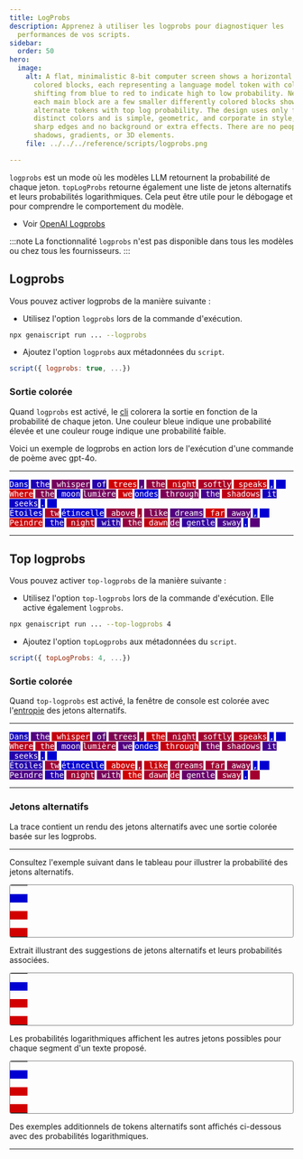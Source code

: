```yaml
---
title: LogProbs
description: Apprenez à utiliser les logprobs pour diagnostiquer les
  performances de vos scripts.
sidebar:
  order: 50
hero:
  image:
    alt: A flat, minimalistic 8-bit computer screen shows a horizontal row of
      colored blocks, each representing a language model token with colors
      shifting from blue to red to indicate high to low probability. Next to
      each main block are a few smaller differently colored blocks showing
      alternate tokens with top log probability. The design uses only five
      distinct colors and is simple, geometric, and corporate in style, with
      sharp edges and no background or extra effects. There are no people, text,
      shadows, gradients, or 3D elements.
    file: ../../../reference/scripts/logprobs.png

---
```


`logprobs` est un mode où les modèles LLM retournent la probabilité de chaque jeton. `topLogProbs` retourne également une liste de jetons alternatifs et leurs probabilités logarithmiques. Cela peut être utile pour le débogage et pour comprendre le comportement du modèle.

* Voir [OpenAI Logprobs](https://cookbook.openai.com/examples/using_logprobs)

:::note
La fonctionnalité `logprobs` n'est pas disponible dans tous les modèles ou chez tous les fournisseurs.
:::

## Logprobs

Vous pouvez activer logprobs de la manière suivante :

* Utilisez l'option `logprobs` lors de la commande d'exécution.

```sh
npx genaiscript run ... --logprobs
```

* Ajoutez l'option `logprobs` aux métadonnées du `script`.

```js "logprobs: true"
script({ logprobs: true, ...})
```

### Sortie colorée

Quand `logprobs` est activé, le [cli](../../../reference/reference/cli/) colorera la sortie en fonction de la probabilité de chaque jeton. Une couleur bleue indique une probabilité élevée et une couleur rouge indique une probabilité faible.

Voici un exemple de logprobs en action lors de l'exécution d'une commande de poème avec gpt-4o.

***

<span class="logprobs" title="97.7% (-0.02)" style="background: rgb(5, 0, 205); color: white; white-space: pre; font-family: monospace;">Dans</span> <span class="logprobs" title="85.29% (-0.16)" style="background: rgb(31, 0, 179); color: white; white-space: pre; font-family: monospace;"> the</span> <span class="logprobs" title="44.3% (-0.81)" style="background: rgb(117, 0, 93); color: white; white-space: pre; font-family: monospace;"> whisper</span> <span class="logprobs" title="81.76% (-0.2)" style="background: rgb(38, 0, 172); color: white; white-space: pre; font-family: monospace;"> of</span> <span class="logprobs" title="0.26% (-5.95)" style="background: rgb(209, 0, 1); color: white; white-space: pre; font-family: monospace;"> trees</span> <span class="logprobs" title="59.33% (-0.52)" style="background: rgb(85, 0, 125); color: white; white-space: pre; font-family: monospace;">,</span> <span class="logprobs" title="29.64% (-1.22)" style="background: rgb(148, 0, 62); color: white; white-space: pre; font-family: monospace;"> the</span> <span class="logprobs" title="7.45% (-2.6)" style="background: rgb(194, 0, 16); color: white; white-space: pre; font-family: monospace;"> night</span> <span class="logprobs" title="17.83% (-1.72)" style="background: rgb(173, 0, 37); color: white; white-space: pre; font-family: monospace;"> softly</span> <span class="logprobs" title="5.07% (-2.98)" style="background: rgb(199, 0, 11); color: white; white-space: pre; font-family: monospace;"> speaks</span> <span class="logprobs" title="99.99% (-0.0001)" style="background: rgb(0, 0, 210); color: white; white-space: pre; font-family: monospace;">,</span> <span class="logprobs" title="99.85% (-0.002)" style="background: rgb(0, 0, 210); color: white; white-space: pre; font-family: monospace;">  <br /></span> <span class="logprobs" title="2.93% (-3.53)" style="background: rgb(204, 0, 6); color: white; white-space: pre; font-family: monospace;">Where</span> <span class="logprobs" title="37.93% (-0.97)" style="background: rgb(130, 0, 80); color: white; white-space: pre; font-family: monospace;"> the</span> <span class="logprobs" title="92.55% (-0.08)" style="background: rgb(16, 0, 194); color: white; white-space: pre; font-family: monospace;"> moon</span> <span class="logprobs" title="44.93% (-0.8)" style="background: rgb(116, 0, 94); color: white; white-space: pre; font-family: monospace;">lumière</span> <span class="logprobs" title="2.67% (-3.62)" style="background: rgb(204, 0, 6); color: white; white-space: pre; font-family: monospace;"> we</span> <span class="logprobs" title="99.93% (-0.001)" style="background: rgb(0, 0, 210); color: white; white-space: pre; font-family: monospace;">ondes</span> <span class="logprobs" title="41.06% (-0.89)" style="background: rgb(124, 0, 86); color: white; white-space: pre; font-family: monospace;"> through</span> <span class="logprobs" title="66.47% (-0.41)" style="background: rgb(70, 0, 140); color: white; white-space: pre; font-family: monospace;"> the</span> <span class="logprobs" title="9.79% (-2.32)" style="background: rgb(189, 0, 21); color: white; white-space: pre; font-family: monospace;"> shadows</span> <span class="logprobs" title="89.55% (-0.11)" style="background: rgb(22, 0, 188); color: white; white-space: pre; font-family: monospace;"> it</span> <span class="logprobs" title="94.19% (-0.06)" style="background: rgb(12, 0, 198); color: white; white-space: pre; font-family: monospace;"> seeks</span> <span class="logprobs" title="98.88% (-0.01)" style="background: rgb(2, 0, 208); color: white; white-space: pre; font-family: monospace;">.</span> <span class="logprobs" title="99.98% (-0.0002)" style="background: rgb(0, 0, 210); color: white; white-space: pre; font-family: monospace;">  <br /></span> <span class="logprobs" title="94.53% (-0.06)" style="background: rgb(11, 0, 199); color: white; white-space: pre; font-family: monospace;">Étoiles</span> <span class="logprobs" title="17.72% (-1.73)" style="background: rgb(173, 0, 37); color: white; white-space: pre; font-family: monospace;"> tw</span> <span class="logprobs" title="99.84% (-0.002)" style="background: rgb(0, 0, 210); color: white; white-space: pre; font-family: monospace;">étincelle</span> <span class="logprobs" title="29.51% (-1.22)" style="background: rgb(148, 0, 62); color: white; white-space: pre; font-family: monospace;"> above</span> <span class="logprobs" title="23.32% (-1.46)" style="background: rgb(161, 0, 49); color: white; white-space: pre; font-family: monospace;">,</span> <span class="logprobs" title="38.94% (-0.94)" style="background: rgb(128, 0, 82); color: white; white-space: pre; font-family: monospace;"> like</span> <span class="logprobs" title="60.77% (-0.5)" style="background: rgb(82, 0, 128); color: white; white-space: pre; font-family: monospace;"> dreams</span> <span class="logprobs" title="0.65% (-5.04)" style="background: rgb(209, 0, 1); color: white; white-space: pre; font-family: monospace;"> far</span> <span class="logprobs" title="54.58% (-0.61)" style="background: rgb(95, 0, 115); color: white; white-space: pre; font-family: monospace;"> away</span> <span class="logprobs" title="99.98% (-0.0002)" style="background: rgb(0, 0, 210); color: white; white-space: pre; font-family: monospace;">,</span> <span class="logprobs" title="99.97% (-0.0003)" style="background: rgb(0, 0, 210); color: white; white-space: pre; font-family: monospace;">  <br /></span> <span class="logprobs" title="2.97% (-3.52)" style="background: rgb(204, 0, 6); color: white; white-space: pre; font-family: monospace;">Peindre</span> <span class="logprobs" title="92.42% (-0.08)" style="background: rgb(16, 0, 194); color: white; white-space: pre; font-family: monospace;"> the</span> <span class="logprobs" title="12.22% (-2.1)" style="background: rgb(184, 0, 26); color: white; white-space: pre; font-family: monospace;"> night</span> <span class="logprobs" title="79.99% (-0.22)" style="background: rgb(42, 0, 168); color: white; white-space: pre; font-family: monospace;"> with</span> <span class="logprobs" title="30.31% (-1.19)" style="background: rgb(146, 0, 64); color: white; white-space: pre; font-family: monospace;"> the</span> <span class="logprobs" title="9.13% (-2.39)" style="background: rgb(191, 0, 19); color: white; white-space: pre; font-family: monospace;"> dawn</span> <span class="logprobs" title="43.62% (-0.83)" style="background: rgb(118, 0, 92); color: white; white-space: pre; font-family: monospace;">de</span> <span class="logprobs" title="75.24% (-0.28)" style="background: rgb(52, 0, 158); color: white; white-space: pre; font-family: monospace;"> gentle</span> <span class="logprobs" title="65.6% (-0.42)" style="background: rgb(72, 0, 138); color: white; white-space: pre; font-family: monospace;"> sway</span> <span class="logprobs" title="99.24% (-0.01)" style="background: rgb(2, 0, 208); color: white; white-space: pre; font-family: monospace;">.</span> <span class="logprobs" title="58.2% (-0.54)" style="background: rgb(88, 0, 122); color: white; white-space: pre; font-family: monospace;">  </span>

***

## Top logprobs

Vous pouvez activer `top-logprobs` de la manière suivante :

* Utilisez l'option `top-logprobs` lors de la commande d'exécution. Elle active également `logprobs`.

```sh
npx genaiscript run ... --top-logprobs 4
```

* Ajoutez l'option `topLogprobs` aux métadonnées du `script`.

```js "logprobs: true"
script({ topLogProbs: 4, ...})
```

### Sortie colorée

Quand `top-logprobs` est activé, la fenêtre de console est colorée avec l'[entropie](https://people.math.harvard.edu/~ctm/home/text/others/shannon/entropy/entropy.pdf) des jetons alternatifs.

***

<span class="logprobs" title="0.1" style="background: rgb(21, 0, 189); color: white; white-space: pre; font-family: monospace;">Dans</span> <span class="logprobs" title="0.4" style="background: rgb(83, 0, 127); color: white; white-space: pre; font-family: monospace;"> the</span> <span class="logprobs" title="0.93" style="background: rgb(196, 0, 14); color: white; white-space: pre; font-family: monospace;"> whisper</span> <span class="logprobs" title="0.43" style="background: rgb(91, 0, 119); color: white; white-space: pre; font-family: monospace;"> of</span> <span class="logprobs" title="0.6" style="background: rgb(126, 0, 84); color: white; white-space: pre; font-family: monospace;"> trees</span> <span class="logprobs" title="0.73" style="background: rgb(152, 0, 58); color: white; white-space: pre; font-family: monospace;">,</span> <span class="logprobs" title="0.97" style="background: rgb(203, 0, 7); color: white; white-space: pre; font-family: monospace;"> the</span> <span class="logprobs" title="0.8" style="background: rgb(167, 0, 43); color: white; white-space: pre; font-family: monospace;"> night</span> <span class="logprobs" title="0.78" style="background: rgb(163, 0, 47); color: white; white-space: pre; font-family: monospace;"> softly</span> <span class="logprobs" title="0.87" style="background: rgb(183, 0, 27); color: white; white-space: pre; font-family: monospace;"> speaks</span> <span class="logprobs" title="0.001" style="background: rgb(0, 0, 210); color: white; white-space: pre; font-family: monospace;">,</span> <span class="logprobs" title="0.01" style="background: rgb(2, 0, 208); color: white; white-space: pre; font-family: monospace;">  <br /></span> <span class="logprobs" title="0.87" style="background: rgb(183, 0, 27); color: white; white-space: pre; font-family: monospace;">Where</span> <span class="logprobs" title="0.86" style="background: rgb(180, 0, 30); color: white; white-space: pre; font-family: monospace;"> the</span> <span class="logprobs" title="0.25" style="background: rgb(53, 0, 157); color: white; white-space: pre; font-family: monospace;"> moon</span> <span class="logprobs" title="0.75" style="background: rgb(157, 0, 53); color: white; white-space: pre; font-family: monospace;">lumière</span> <span class="logprobs" title="0.39" style="background: rgb(82, 0, 128); color: white; white-space: pre; font-family: monospace;"> we</span> <span class="logprobs" title="0.01" style="background: rgb(1, 0, 209); color: white; white-space: pre; font-family: monospace;">ondes</span> <span class="logprobs" title="0.93" style="background: rgb(196, 0, 14); color: white; white-space: pre; font-family: monospace;"> through</span> <span class="logprobs" title="0.57" style="background: rgb(119, 0, 91); color: white; white-space: pre; font-family: monospace;"> the</span> <span class="logprobs" title="0.68" style="background: rgb(143, 0, 67); color: white; white-space: pre; font-family: monospace;"> shadows</span> <span class="logprobs" title="0.32" style="background: rgb(68, 0, 142); color: white; white-space: pre; font-family: monospace;"> it</span> <span class="logprobs" title="0.18" style="background: rgb(38, 0, 172); color: white; white-space: pre; font-family: monospace;"> seeks</span> <span class="logprobs" title="0.06" style="background: rgb(12, 0, 198); color: white; white-space: pre; font-family: monospace;">.</span> <span class="logprobs" title="0.002" style="background: rgb(0, 0, 210); color: white; white-space: pre; font-family: monospace;">  <br /></span> <span class="logprobs" title="0.18" style="background: rgb(38, 0, 172); color: white; white-space: pre; font-family: monospace;">Étoiles</span> <span class="logprobs" title="0.75" style="background: rgb(157, 0, 53); color: white; white-space: pre; font-family: monospace;"> tw</span> <span class="logprobs" title="0.01" style="background: rgb(2, 0, 208); color: white; white-space: pre; font-family: monospace;">étincelle</span> <span class="logprobs" title="0.98" style="background: rgb(206, 0, 4); color: white; white-space: pre; font-family: monospace;"> above</span> <span class="logprobs" title="0.78" style="background: rgb(163, 0, 47); color: white; white-space: pre; font-family: monospace;">,</span> <span class="logprobs" title="0.94" style="background: rgb(197, 0, 13); color: white; white-space: pre; font-family: monospace;"> like</span> <span class="logprobs" title="0.71" style="background: rgb(149, 0, 61); color: white; white-space: pre; font-family: monospace;"> dreams</span> <span class="logprobs" title="0.77" style="background: rgb(161, 0, 49); color: white; white-space: pre; font-family: monospace;"> far</span> <span class="logprobs" title="0.69" style="background: rgb(144, 0, 66); color: white; white-space: pre; font-family: monospace;"> away</span> <span class="logprobs" title="0.002" style="background: rgb(0, 0, 210); color: white; white-space: pre; font-family: monospace;">,</span> <span class="logprobs" title="0.003" style="background: rgb(1, 0, 209); color: white; white-space: pre; font-family: monospace;">  <br /></span> <span class="logprobs" title="0.37" style="background: rgb(77, 0, 133); color: white; white-space: pre; font-family: monospace;">Peindre</span> <span class="logprobs" title="0.17" style="background: rgb(37, 0, 173); color: white; white-space: pre; font-family: monospace;"> the</span> <span class="logprobs" title="0.75" style="background: rgb(158, 0, 52); color: white; white-space: pre; font-family: monospace;"> night</span> <span class="logprobs" title="0.57" style="background: rgb(120, 0, 90); color: white; white-space: pre; font-family: monospace;"> with</span> <span class="logprobs" title="0.99" style="background: rgb(208, 0, 2); color: white; white-space: pre; font-family: monospace;"> the</span> <span class="logprobs" title="0.79" style="background: rgb(166, 0, 44); color: white; white-space: pre; font-family: monospace;"> dawn</span> <span class="logprobs" title="0.81" style="background: rgb(170, 0, 40); color: white; white-space: pre; font-family: monospace;">de</span> <span class="logprobs" title="0.49" style="background: rgb(103, 0, 107); color: white; white-space: pre; font-family: monospace;"> gentle</span> <span class="logprobs" title="0.73" style="background: rgb(154, 0, 56); color: white; white-space: pre; font-family: monospace;"> sway</span> <span class="logprobs" title="0.04" style="background: rgb(9, 0, 201); color: white; white-space: pre; font-family: monospace;">.</span> <span class="logprobs" title="0.78" style="background: rgb(163, 0, 47); color: white; white-space: pre; font-family: monospace;">  </span>

***

### Jetons alternatifs

La trace contient un rendu des jetons alternatifs avec une sortie colorée basée sur les logprobs.

***

Consultez l'exemple suivant dans le tableau pour illustrer la probabilité des jetons alternatifs.

<table class="toplogprobs" style="display: inline-block; padding: 0; margin: 0; border: solid 1px grey; border-radius: 0.2rem;">
  <tr>
    <td style="border: none; padding: 0;">
      <span class="logprobs" title="99.85% (-0.002)" style="background: rgb(0, 0, 210); color: white; white-space: pre; font-family: monospace;" />
    </td>
  </tr>

  <tr>
    <td style="border: none; padding: 0;">
      <span class="logprobs" title="0.15% (-6.5)" style="background: rgb(210, 0, 0); color: white; white-space: pre; font-family: monospace;" />
    </td>
  </tr>

  <tr>
    <td style="border: none; padding: 0;">
      <span class="logprobs" title="0.002% (-11)" style="background: rgb(210, 0, 0); color: white; white-space: pre; font-family: monospace;" />
    </td>
  </tr>
</table>

<br />

Extrait illustrant des suggestions de jetons alternatifs et leurs probabilités associées.

<table class="toplogprobs" style="display: inline-block; padding: 0; margin: 0; border: solid 1px grey; border-radius: 0.2rem;">
  <tr>
    <td style="border: none; padding: 0;">
      <span class="logprobs" title="99.98% (-0.0002)" style="background: rgb(0, 0, 210); color: white; white-space: pre; font-family: monospace;" />
    </td>
  </tr>

  <tr>
    <td style="border: none; padding: 0;">
      <span class="logprobs" title="0.02% (-8.63)" style="background: rgb(210, 0, 0); color: white; white-space: pre; font-family: monospace;" />
    </td>
  </tr>

  <tr>
    <td style="border: none; padding: 0;">
      <span class="logprobs" title="0.002% (-11)" style="background: rgb(210, 0, 0); color: white; white-space: pre; font-family: monospace;" />
    </td>
  </tr>
</table>

<br />

Les probabilités logarithmiques affichent les autres jetons possibles pour chaque segment d'un texte proposé.

<table class="toplogprobs" style="display: inline-block; padding: 0; margin: 0; border: solid 1px grey; border-radius: 0.2rem;">
  <tr>
    <td style="border: none; padding: 0;">
      <span class="logprobs" title="99.97% (-0.0003)" style="background: rgb(0, 0, 210); color: white; white-space: pre; font-family: monospace;" />
    </td>
  </tr>

  <tr>
    <td style="border: none; padding: 0;">
      <span class="logprobs" title="0.03% (-8.13)" style="background: rgb(210, 0, 0); color: white; white-space: pre; font-family: monospace;" />
    </td>
  </tr>

  <tr>
    <td style="border: none; padding: 0;">
      <span class="logprobs" title="0.001% (-11.13)" style="background: rgb(210, 0, 0); color: white; white-space: pre; font-family: monospace;" />
    </td>
  </tr>
</table>

<br />

Des exemples additionnels de tokens alternatifs sont affichés ci-dessous avec des probabilités logarithmiques.

***
